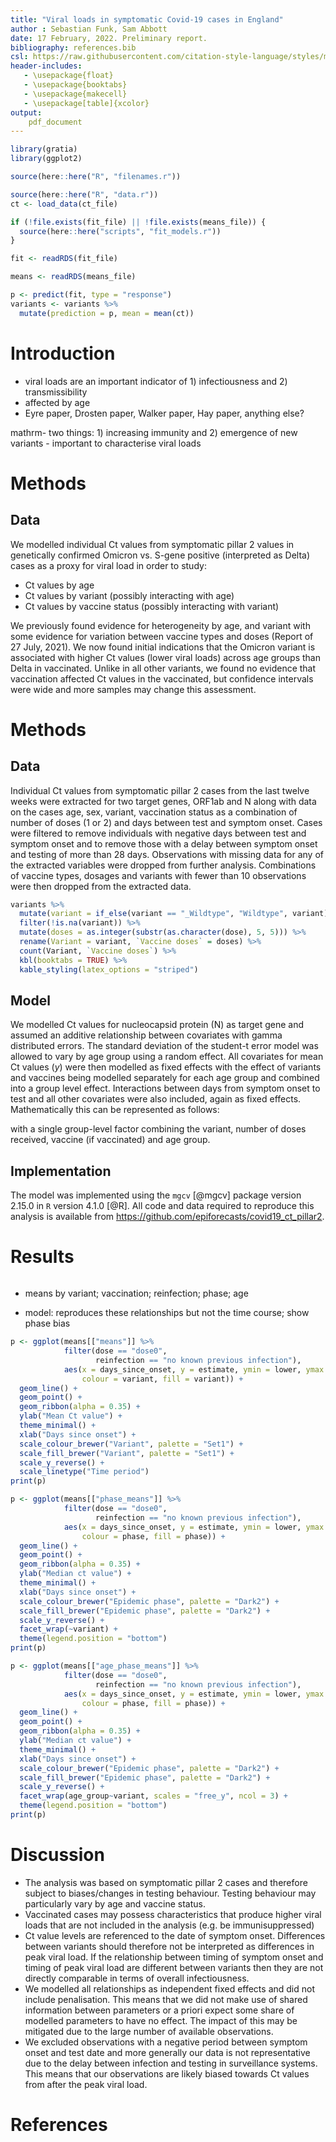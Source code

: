 ```yaml
---
title: "Viral loads in symptomatic Covid-19 cases in England"
author : Sebastian Funk, Sam Abbott
date: 17 February, 2022. Preliminary report.
bibliography: references.bib
csl: https://raw.githubusercontent.com/citation-style-language/styles/master/apa-numeric-superscript-brackets.csl
header-includes:
   - \usepackage{float}
   - \usepackage{booktabs}
   - \usepackage{makecell}
   - \usepackage[table]{xcolor}
output:
    pdf_document
---
```


```r
library(gratia)
library(ggplot2)

source(here::here("R", "filenames.r"))
```

```r
source(here::here("R", "data.r"))
ct <- load_data(ct_file)
```

```r
if (!file.exists(fit_file) || !file.exists(means_file)) {
  source(here::here("scripts", "fit_models.r"))
}
```

```r
fit <- readRDS(fit_file)
```

```r
means <- readRDS(means_file)
```

```r
p <- predict(fit, type = "response")
variants <- variants %>%
  mutate(prediction = p, mean = mean(ct))
```

# Introduction

- viral loads are an important indicator of 1) infectiousness and 2) transmissibility
- affected by age
- Eyre paper, Drosten paper, Walker paper, Hay paper, anything else?

mathrm- two things: 1) increasing immunity and 2) emergence of new variants
- important to characterise viral loads

# Methods

## Data

We modelled individual Ct values from symptomatic pillar 2 values in genetically confirmed Omicron vs. S-gene positive (interpreted as Delta) cases as a proxy for viral load in order to study:

- Ct values by age
- Ct values by variant (possibly interacting with age)
- Ct values by vaccine status (possibly interacting with variant)
      
We previously found evidence for heterogeneity by age, and variant with some evidence for variation between vaccine types and doses (Report of 27 July, 2021). We now found initial indications that the Omicron variant is associated with higher Ct values (lower viral loads) across age groups than Delta in vaccinated. Unlike in all other variants, we found no evidence that vaccination affected Ct values in the vaccinated, but confidence intervals were wide and more samples may change this assessment.

# Methods

## Data

Individual Ct values from symptomatic pillar 2 cases from the last twelve weeks were extracted for two target genes, 
ORF1ab and N along with data on the cases age, sex, variant, vaccination status as a combination of number of doses (1 or 2) and days between test and symptom onset. Cases were filtered to remove individuals with negative days between test and symptom onset and to remove those with a delay between symptom onset and testing of more than 28 days. Observations with missing data for any of the extracted variables were dropped from further analysis. Combinations of vaccine types, dosages and variants with fewer than 10 observations were then dropped from the extracted data.

```r
variants %>%
  mutate(variant = if_else(variant == "_Wildtype", "Wildtype", variant)) %>%
  filter(!is.na(variant)) %>%
  mutate(doses = as.integer(substr(as.character(dose), 5, 5))) %>%
  rename(Variant = variant, `Vaccine doses` = doses) %>%
  count(Variant, `Vaccine doses`) %>%
  kbl(booktabs = TRUE) %>%
  kable_styling(latex_options = "striped")
```

## Model

We modelled Ct values for nucleocapsid protein (N) as target gene and assumed an additive relationship between covariates with gamma distributed errors. The standard deviation of the student-t error model was allowed to vary by age group using a random effect. All covariates for mean Ct values ($y$) were then modelled as fixed effects with the effect of variants and vaccines being modelled separately for each age group and combined into a group level effect. Interactions between days from symptom onset to test and all other covariates were also included, again as fixed effects. Mathematically this can be represented as follows:

\begin{align}
\mathrm{y} = & \alpha_{i}(\ {sex}) + \\
    & \alpha_{jklm}(\mathrm{variant, doses, vaccine, age}) + \\
    & \beta(\mathrm{days~since~onset}) + \beta_i(\mathrm{sex})(\mathrm{days~since~onset}) + \\
    & \beta_{jklm}(\mathrm{variant, doses, vaccine, age})(\mathrm{days~since~onset})
\end{align}

with a single group-level factor combining the variant, number of doses received, vaccine (if vaccinated) and age group. 

## Implementation

The model was implemented using the `mgcv`  [@mgcv] package version 2.15.0 in `R` version 4.1.0 [@R]. 
All code and data required to reproduce this analysis is available from [https://github.com/epiforecasts/covid19_ct_pillar2](https://github.com/epiforecasts/covid19_ct_pillar2).

# Results

```r

```

- means by variant; vaccination; reinfection; phase; age

- model: reproduces these relationships but not the time course; show phase bias

```r
p <- ggplot(means[["means"]] %>%
            filter(dose == "dose0",
                   reinfection == "no known previous infection"),
            aes(x = days_since_onset, y = estimate, ymin = lower, ymax = upper,
                colour = variant, fill = variant)) +
  geom_line() +
  geom_point() +
  geom_ribbon(alpha = 0.35) +
  ylab("Mean Ct value") +
  theme_minimal() +
  xlab("Days since onset") +
  scale_colour_brewer("Variant", palette = "Set1") +
  scale_fill_brewer("Variant", palette = "Set1") +
  scale_y_reverse() +
  scale_linetype("Time period")
print(p)

p <- ggplot(means[["phase_means"]] %>%
            filter(dose == "dose0",
                   reinfection == "no known previous infection"),
            aes(x = days_since_onset, y = estimate, ymin = lower, ymax = upper,
                colour = phase, fill = phase)) +
  geom_line() +
  geom_point() +
  geom_ribbon(alpha = 0.35) +
  ylab("Median ct value") +
  theme_minimal() +
  xlab("Days since onset") +
  scale_colour_brewer("Epidemic phase", palette = "Dark2") +
  scale_fill_brewer("Epidemic phase", palette = "Dark2") +
  scale_y_reverse() +
  facet_wrap(~variant) +
  theme(legend.position = "bottom")
print(p)

p <- ggplot(means[["age_phase_means"]] %>%
            filter(dose == "dose0",
                   reinfection == "no known previous infection"),
            aes(x = days_since_onset, y = estimate, ymin = lower, ymax = upper,
                colour = phase, fill = phase)) +
  geom_line() +
  geom_point() +
  geom_ribbon(alpha = 0.35) +
  ylab("Median ct value") +
  theme_minimal() +
  xlab("Days since onset") +
  scale_colour_brewer("Epidemic phase", palette = "Dark2") +
  scale_fill_brewer("Epidemic phase", palette = "Dark2") +
  scale_y_reverse() +
  facet_wrap(age_group~variant, scales = "free_y", ncol = 3) +
  theme(legend.position = "bottom")
print(p)

```

# Discussion

- The analysis was based on symptomatic pillar 2 cases and therefore subject to biases/changes in testing behaviour. Testing behaviour may particularly vary by age and vaccine status.
- Vaccinated cases may possess characteristics that produce higher viral loads that are not included in the analysis (e.g. be immunisuppressed)
- Ct value levels are referenced to the date of symptom onset. Differences between variants should therefore not be interpreted as differences in peak viral load. If the relationship between timing of symptom onset and timing of peak viral load are different between variants then they are not directly comparable in terms of overall infectiousness.
- We modelled all relationships as independent fixed effects and did not include penalisation. This means that we did not make use of shared information between parameters or a priori expect some share of modelled parameters to have no effect. The impact of this may be mitigated due to the large number of available observations.
- We excluded observations with a negative period between symptom onset and test date and more generally our data is not representative due to the delay between infection and testing in surveillance systems. This means that our observations are likely biased towards Ct values from after the peak viral load.

# References

<div id = 'refs'></div>

